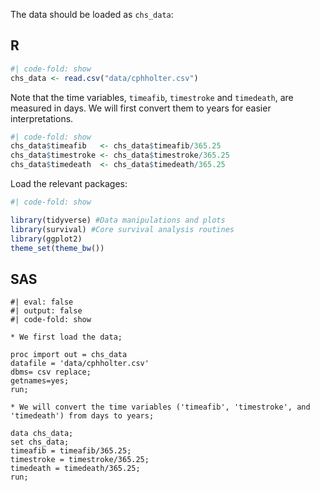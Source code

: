 The data should be loaded as `chs_data`:
  
::: panel-tabset

## R
```r
#| code-fold: show
chs_data <- read.csv("data/cphholter.csv")
```

Note that the time variables, `timeafib`, `timestroke` and `timedeath`, are measured in days. We will first convert them to years for easier interpretations.

```r
#| code-fold: show
chs_data$timeafib   <- chs_data$timeafib/365.25
chs_data$timestroke <- chs_data$timestroke/365.25
chs_data$timedeath  <- chs_data$timedeath/365.25
```

Load the relevant packages:
  
```r
#| code-fold: show

library(tidyverse) #Data manipulations and plots
library(survival) #Core survival analysis routines
library(ggplot2)
theme_set(theme_bw())
```

## SAS

```sas
#| eval: false 
#| output: false
#| code-fold: show

* We first load the data;

proc import out = chs_data
datafile = 'data/cphholter.csv'
dbms= csv replace;
getnames=yes;
run;

* We will convert the time variables ('timeafib', 'timestroke', and 'timedeath') from days to years;

data chs_data;
set chs_data;
timeafib = timeafib/365.25;
timestroke = timestroke/365.25;
timedeath = timedeath/365.25;
run;
```
:::
  